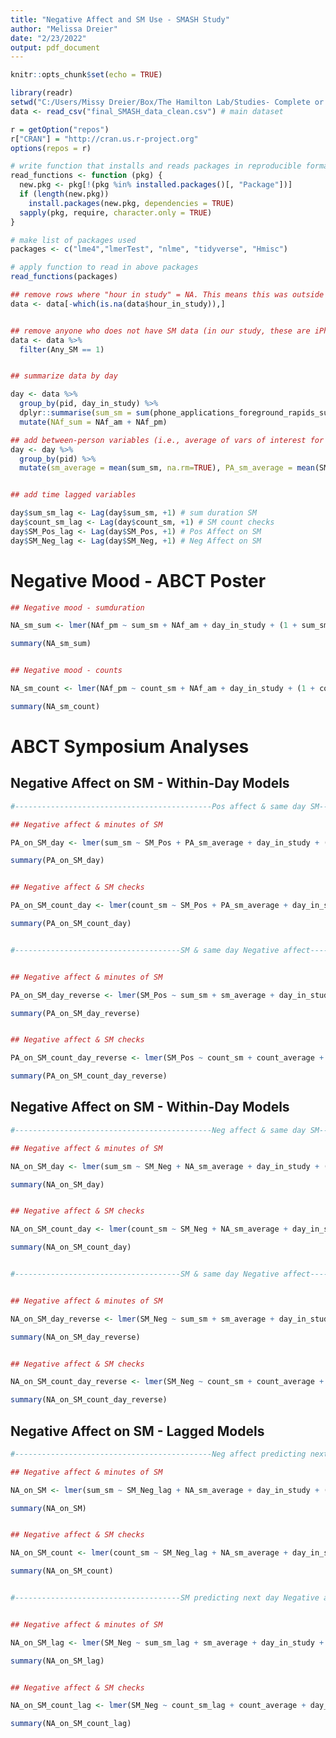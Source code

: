 ```yaml
---
title: "Negative Affect and SM Use - SMASH Study"
author: "Melissa Dreier"
date: "2/23/2022"
output: pdf_document
---
```


```r
knitr::opts_chunk$set(echo = TRUE)
```

```r

library(readr)
setwd("C:/Users/Missy Dreier/Box/The Hamilton Lab/Studies- Complete or Collabs/SMASH Study/Data for analysis")
data <- read_csv("final_SMASH_data_clean.csv") # main dataset


```

```r

r = getOption("repos")
r["CRAN"] = "http://cran.us.r-project.org"
options(repos = r)


```

```r
# write function that installs and reads packages in reproducible format
read_functions <- function (pkg) {
  new.pkg <- pkg[!(pkg %in% installed.packages()[, "Package"])]
  if (length(new.pkg))
    install.packages(new.pkg, dependencies = TRUE)
  sapply(pkg, require, character.only = TRUE)
}

# make list of packages used
packages <- c("lme4","lmerTest", "nlme", "tidyverse", "Hmisc")

# apply function to read in above packages
read_functions(packages)

```


```r

## remove rows where "hour in study" = NA. This means this was outside of the passive monitoring period
data <- data[-which(is.na(data$hour_in_study)),]


## remove anyone who does not have SM data (in our study, these are iPhone users or people whose passive monitoring app did not work during the study period)
data <- data %>%
  filter(Any_SM == 1)


## summarize data by day

day <- data %>%
  group_by(pid, day_in_study) %>%
  dplyr::summarise(sum_sm = sum(phone_applications_foreground_rapids_sumdurationsm, na.rm = TRUE), NAf_am = sum(Mood_1_am, na.rm=TRUE), NAf_pm = sum(Mood_1_pm, na.rm=TRUE), count_sm = sum(phone_applications_foreground_rapids_countsm, na.rm = TRUE), SM_Pos = mean(SMPos_1_pm, na.rm=TRUE), SM_Neg = mean(SMNeg_1_pm, na.rm=TRUE)) %>%
  mutate(NAf_sum = NAf_am + NAf_pm)

## add between-person variables (i.e., average of vars of interest for each participant, rather than participant by day)
day <- day %>%
  group_by(pid) %>%
  mutate(sm_average = mean(sum_sm, na.rm=TRUE), PA_sm_average = mean(SM_Pos, na.rm=TRUE), NA_sm_average = mean(SM_Neg, na.rm=TRUE), count_average = mean(count_sm, na.rm=TRUE))


## add time lagged variables

day$sum_sm_lag <- Lag(day$sum_sm, +1) # sum duration SM
day$count_sm_lag <- Lag(day$count_sm, +1) # SM count checks
day$SM_Pos_lag <- Lag(day$SM_Pos, +1) # Pos Affect on SM
day$SM_Neg_lag <- Lag(day$SM_Neg, +1) # Neg Affect on SM


```


# Negative Mood - ABCT Poster
```r

## Negative mood - sumduration

NA_sm_sum <- lmer(NAf_pm ~ sum_sm + NAf_am + day_in_study + (1 + sum_sm | pid), data = day)

summary(NA_sm_sum)


## Negative mood - counts

NA_sm_count <- lmer(NAf_pm ~ count_sm + NAf_am + day_in_study + (1 + count_sm | pid), data = day)

summary(NA_sm_count)

```


# ABCT Symposium Analyses


## Negative Affect on SM - Within-Day Models
```r

#--------------------------------------------Pos affect & same day SM------------------------------------------------------------------------------------#

## Negative affect & minutes of SM

PA_on_SM_day <- lmer(sum_sm ~ SM_Pos + PA_sm_average + day_in_study + (1 + SM_Pos | pid), data = day)

summary(PA_on_SM_day)


## Negative affect & SM checks

PA_on_SM_count_day <- lmer(count_sm ~ SM_Pos + PA_sm_average + day_in_study + (1 + SM_Pos | pid), data = day)

summary(PA_on_SM_count_day)


#-------------------------------------SM & same day Negative affect------------------------------------------------------------------------------------#


## Negative affect & minutes of SM

PA_on_SM_day_reverse <- lmer(SM_Pos ~ sum_sm + sm_average + day_in_study + (1 + sum_sm | pid), data = day)

summary(PA_on_SM_day_reverse)


## Negative affect & SM checks

PA_on_SM_count_day_reverse <- lmer(SM_Pos ~ count_sm + count_average + day_in_study + (1 + count_sm | pid), data = day)

summary(PA_on_SM_count_day_reverse)

```


## Negative Affect on SM - Within-Day Models

```r

#--------------------------------------------Neg affect & same day SM------------------------------------------------------------------------------------#

## Negative affect & minutes of SM

NA_on_SM_day <- lmer(sum_sm ~ SM_Neg + NA_sm_average + day_in_study + (1 + SM_Neg | pid), data = day)

summary(NA_on_SM_day)


## Negative affect & SM checks

NA_on_SM_count_day <- lmer(count_sm ~ SM_Neg + NA_sm_average + day_in_study + (1 + SM_Neg | pid), data = day)

summary(NA_on_SM_count_day)


#-------------------------------------SM & same day Negative affect------------------------------------------------------------------------------------#


## Negative affect & minutes of SM

NA_on_SM_day_reverse <- lmer(SM_Neg ~ sum_sm + sm_average + day_in_study + (1 + sum_sm | pid), data = day)

summary(NA_on_SM_day_reverse)


## Negative affect & SM checks

NA_on_SM_count_day_reverse <- lmer(SM_Neg ~ count_sm + count_average + day_in_study + (1 + count_sm | pid), data = day)

summary(NA_on_SM_count_day_reverse)

```



## Negative Affect on SM - Lagged Models
```r

#--------------------------------------------Neg affect predicting next day SM------------------------------------------------------------------------------------#

## Negative affect & minutes of SM

NA_on_SM <- lmer(sum_sm ~ SM_Neg_lag + NA_sm_average + day_in_study + (1 + SM_Neg_lag | pid), data = day)

summary(NA_on_SM)


## Negative affect & SM checks

NA_on_SM_count <- lmer(count_sm ~ SM_Neg_lag + NA_sm_average + day_in_study + (1 + SM_Neg_lag | pid), data = day)

summary(NA_on_SM_count)


#-------------------------------------SM predicting next day Negative affect------------------------------------------------------------------------------------#


## Negative affect & minutes of SM

NA_on_SM_lag <- lmer(SM_Neg ~ sum_sm_lag + sm_average + day_in_study + (1 + sum_sm_lag | pid), data = day)

summary(NA_on_SM_lag)


## Negative affect & SM checks

NA_on_SM_count_lag <- lmer(SM_Neg ~ count_sm_lag + count_average + day_in_study + (1 + count_sm_lag | pid), data = day)

summary(NA_on_SM_count_lag)

```